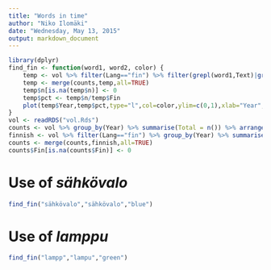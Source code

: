```yaml
---
title: "Words in time"
author: "Niko Ilomäki"
date: "Wednesday, May 13, 2015"
output: markdown_document
---
```


```r
library(dplyr)
find_fin <- function(word1, word2, color) {
	temp <- vol %>% filter(Lang=="fin") %>% filter(grepl(word1,Text)|grepl(word2,Text)) %>% group_by(Year) %>% tally() %>% arrange(Year)
	temp <- merge(counts,temp,all=TRUE)
	temp$n[is.na(temp$n)] <- 0
	temp$pct <- temp$n/temp$Fin
	plot(temp$Year,temp$pct,type="l",col=color,ylim=c(0,1),xlab="Year",ylab="Ratio")
}
vol <- readRDS("vol.Rds")
counts <- vol %>% group_by(Year) %>% summarise(Total = n()) %>% arrange(Year)
finnish <- vol %>% filter(Lang=="fin") %>% group_by(Year) %>% summarise(Fin = n()) %>% arrange(Year)
counts <- merge(counts,finnish,all=TRUE)
counts$Fin[is.na(counts$Fin)] <- 0
```

# Use of *sähkövalo*

```r
find_fin("sähkövalo","sähkövalo","blue")
```

# Use of *lamppu*

```r
find_fin("lampp","lampu","green")
```
